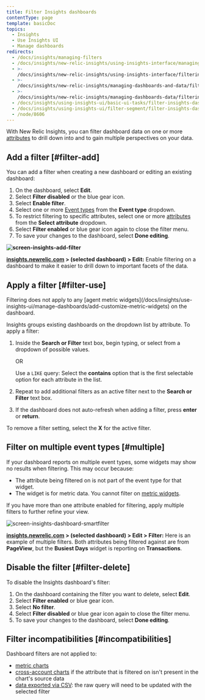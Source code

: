 ```yaml
---
title: Filter Insights dashboards
contentType: page
template: basicDoc
topics:
  - Insights
  - Use Insights UI
  - Manage dashboards
redirects:
  - /docs/insights/managing-filters
  - /docs/insights/new-relic-insights/using-insights-interface/managing-filters
  - >-
    /docs/insights/new-relic-insights/using-insights-interface/filtering-dashboards
  - >-
    /docs/insights/new-relic-insights/managing-dashboards-and-data/filtering-dashboards
  - >-
    /docs/insights/new-relic-insights/managing-dashboards-data/filtering-dashboards
  - /docs/insights/using-insights-ui/basic-ui-tasks/filter-insights-dashboards
  - /docs/insights/using-insights-ui/filter-segment/filter-insights-dashboards
  - /node/8606
---
```


With New Relic Insights, you can filter dashboard data on one or more [attributes](/docs/insights/new-relic-insights/decorating-events/insights-attributes) to drill down into and to gain multiple perspectives on your data.

## Add a filter [#filter-add]

You can add a filter when creating a new dashboard or editing an existing dashboard:

1. On the dashboard, select **Edit**.
2. Select **Filter disabled** or the blue gear icon.
3. Select **Enable filter**.
4. Select one or more [Event types](/docs/insights/new-relic-insights/understanding-insights/new-relic-insights#database) from the **Event type** dropdown.
5. To restrict filtering to specific attributes, select one or more [attributes](/docs/insights/new-relic-insights/decorating-events/insights-attributes) from the **Select attribute** dropdown.
6. Select **Filter enabled** or blue gear icon again to close the filter menu.
7. To save your changes to the dashboard, select **Done editing**.

**![screen-insights-add-filter](./images/screen-insights-add-filter_0.png "screen-insights-add-filter")**

**[insights.newrelic.com](https://insights.newrelic.com) > (selected dashboard) > Edit:** Enable filtering on a dashboard to make it easier to drill down to important facets of the data.

## Apply a filter [#filter-use]

<Callout variant="tip">
  Filtering does not apply to any [agent metric widgets](/docs/insights/use-insights-ui/manage-dashboards/add-customize-metric-widgets) on the dashboard.
</Callout>

Insights groups existing dashboards on the dropdown list by attribute. To apply a filter:

1. Inside the **Search or Filter** text box, begin typing, or select from a dropdown of possible values.

   OR

   Use a `LIKE` query: Select the **contains** option that is the first selectable option for each attribute in the list.
2. Repeat to add additional filters as an active filter next to the **Search or Filter** text box.
3. If the dashboard does not auto-refresh when adding a filter, press **enter** or **return**.

To remove a filter setting, select the **X** for the active filter.

## Filter on multiple event types [#multiple]

If your dashboard reports on multiple event types, some widgets may show no results when filtering. This may occur because:

* The attribute being filtered on is not part of the event type for that widget.
* The widget is for metric data. You cannot filter on [metric widgets](/docs/insights/new-relic-insights/managing-dashboards-data/add-customize-metric-widgets).

If you have more than one attribute enabled for filtering, apply multiple filters to further refine your view.

![screen-insights-dashboard-smartfilter](./images/screen-insights-dashboard-smartfilter_0.png "screen-insights-dashboard-smartfilter")

**[insights.newrelic.com](https://insights.newrelic.com) > (selected dashboard) > Edit > Filter:** Here is an example of multiple filters. Both attributes being filtered against are from **PageView**, but the **Busiest Days** widget is reporting on **Transactions**.

## Disable the filter [#filter-delete]

To disable the Insights dashboard's filter:

1. On the dashboard containing the filter you want to delete, select **Edit**.
2. Select **Filter enabled** or blue gear icon.
3. Select **No filter**.
4. Select **Filter disabled** or blue gear icon again to close the filter menu.
5. To save your changes to the dashboard, select **Done editing**.

## Filter incompatibilities [#incompatibilities]

Dashboard filters are not applied to:

* [metric charts](/docs/insights/use-insights-ui/manage-dashboards/add-customize-metric-widgets)
* [cross-account charts](/docs/insights/use-insights-ui/manage-dashboards/copy-chart-another-insights-accounts-dashboard) if the attribute that is filtered on isn't present in the chart's source data
* [data exported via CSV](/docs/insights/use-insights-ui/export-data/export-insights-data-csv-file): the raw query will need to be updated with the selected filter
